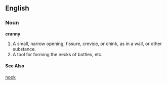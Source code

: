 ==English==

===Noun===

'''cranny'''

#A small, narrow opening, fissure, crevice, or chink, as  in a wall, or other substance.
#A tool for forming the necks of bottles, etc.
====See Also====
[[nook]]